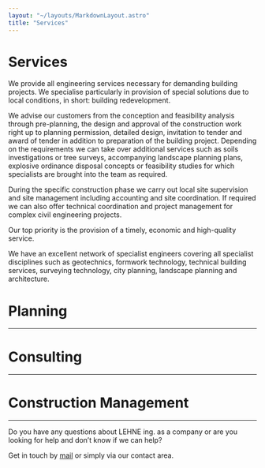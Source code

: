 ```yaml
---
layout: "~/layouts/MarkdownLayout.astro"
title: "Services"
---
```



# Services

We provide all engineering services necessary for demanding building
projects. We specialise particularly in provision of special solutions
due to local conditions, in short: building redevelopment.

We advise our customers
from the conception and feasibility analysis through pre-planning, the
design and approval of the construction work right up to planning
permission, detailed design, invitation to tender and award of tender in
addition to preparation of the building project. Depending on the
requirements we can take over additional services such as soils
investigations or tree surveys, accompanying landscape planning plans,
explosive ordinance disposal concepts or feasibility studies for which
specialists are brought into the team as required.

During the specific construction phase we carry out local site
supervision and site management including accounting and site
coordination. If required we can also offer technical coordination and
project management for complex civil engineering projects.

Our top priority is the provision of a timely, economic and high-quality service.

We have an excellent network of specialist engineers covering all
specialist disciplines such as geotechnics, formwork technology,
technical building services, surveying technology, city planning,
landscape planning and architecture.

# Planning

<div class="grid sm:grid-cols-2 md:grid-cols-3 gap-4vmin">
  <GridImage items={planning} />
</div>

---

# Consulting

<div class="grid sm:grid-cols-2 md:grid-cols-3 gap-4vmin">
  <GridImage items={consulting} />
</div>

---

# Construction Management

<div class="grid sm:grid-cols-2 md:grid-cols-3 gap-4vmin">
  <GridImage items={construction} />
</div>

---

Do you have any questions about LEHNE ing. as a company or are you looking for help and don’t know if we can help?

Get in touch by [mail](mailto:info@lehne-ing.de) or simply via our contact area.
